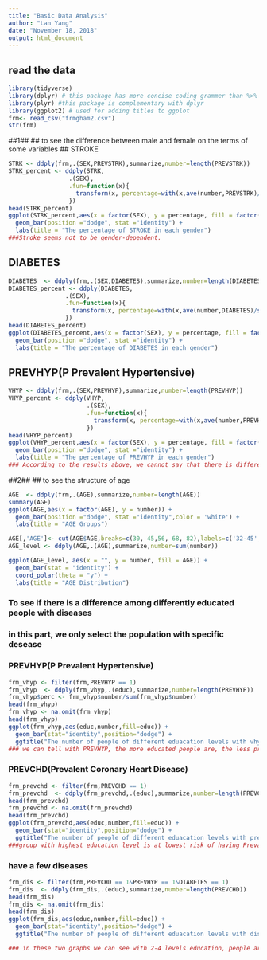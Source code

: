 ```yaml
---
title: "Basic Data Analysis"
author: "Lan Yang"
date: "November 18, 2018"
output: html_document
---
```

## read the data ###
```r
library(tidyverse)
library(dplyr) # this package has more concise coding grammer than %>%
library(plyr) #this package is complementary with dplyr
library(ggplot2) # used for adding titles to ggplot
frm<- read_csv("frmgham2.csv")
str(frm)
```
##1##
## to see the difference between male and female on the terms of some variables
## STROKE
```r
STRK <- ddply(frm,.(SEX,PREVSTRK),summarize,number=length(PREVSTRK))
STRK_percent <- ddply(STRK, 
                 .(SEX), 
                 .fun=function(x){
                   transform(x, percentage=with(x,ave(number,PREVSTRK)/sum(number)))
                 })
head(STRK_percent)
ggplot(STRK_percent,aes(x = factor(SEX), y = percentage, fill = factor(PREVSTRK))) +
  geom_bar(position ="dodge", stat ="identity") +
  labs(title = "The percentage of STROKE in each gender") 
###Stroke seems not to be gender-dependent.
```
## DIABETES 
```r
DIABETES  <- ddply(frm,.(SEX,DIABETES),summarize,number=length(DIABETES))
DIABETES_percent <- ddply(DIABETES, 
                .(SEX), 
                .fun=function(x){
                  transform(x, percentage=with(x,ave(number,DIABETES)/sum(number)))
                })
head(DIABETES_percent)
ggplot(DIABETES_percent,aes(x = factor(SEX), y = percentage, fill = factor(DIABETES))) +
  geom_bar(position ="dodge", stat ="identity") +
  labs(title = "The percentage of DIABETES in each gender")
```
## PREVHYP(P Prevalent Hypertensive)
```r
VHYP <- ddply(frm,.(SEX,PREVHYP),summarize,number=length(PREVHYP))
VHYP_percent <- ddply(VHYP, 
                      .(SEX), 
                      .fun=function(x){
                        transform(x, percentage=with(x,ave(number,PREVHYP)/sum(number)))
                      })
head(VHYP_percent)
ggplot(VHYP_percent,aes(x = factor(SEX), y = percentage, fill = factor(PREVHYP))) +
  geom_bar(position ="dodge", stat ="identity") +
  labs(title = "The percentage of PREVHYP in each gender") 
### According to the results above, we cannot say that there is difference between male and female on the terms of prevalence Angina Pectoris.
```
##2##
## to see the structure of age
```r
AGE  <- ddply(frm,.(AGE),summarize,number=length(AGE))
summary(AGE)
ggplot(AGE,aes(x = factor(AGE), y = number)) +
  geom_bar(position ="dodge", stat ="identity",color = 'white') +
  labs(title = "AGE Groups") 

AGE[,'AGE']<- cut(AGE$AGE,breaks=c(30, 45,56, 68, 82),labels=c('32-45','45-56','56-68','68-82'))
AGE_level <- ddply(AGE,.(AGE),summarize,number=sum(number))

ggplot(AGE_level, aes(x = "", y = number, fill = AGE)) + 
  geom_bar(stat = "identity") + 
  coord_polar(theta = "y") +
  labs(title = "AGE Distribution") 
```

### To see if there is a difference among differently educated people with diseases
### in this part, we only select the population with specific desease
### PREVHYP(P Prevalent Hypertensive)
```r
frm_vhyp <- filter(frm,PREVHYP == 1)
frm_vhyp  <- ddply(frm_vhyp,.(educ),summarize,number=length(PREVHYP)) 
frm_vhyp$perc <- frm_vhyp$number/sum(frm_vhyp$number)
head(frm_vhyp)
frm_vhyp <- na.omit(frm_vhyp)
head(frm_vhyp)
ggplot(frm_vhyp,aes(educ,number,fill=educ)) +
  geom_bar(stat="identity",position="dodge") +
  ggtitle("The number of people of different eduacation levels with vhyp")
### we can tell with PREVHYP, the more educated people are, the less proportion they will have in the diseased population
```
### PREVCHD(Prevalent Coronary Heart Disease)
```r
frm_prevchd <- filter(frm,PREVCHD == 1)
frm_prevchd  <- ddply(frm_prevchd,.(educ),summarize,number=length(PREVCHD)) 
head(frm_prevchd)
frm_prevchd <- na.omit(frm_prevchd)
head(frm_prevchd)
ggplot(frm_prevchd,aes(educ,number,fill=educ)) +
  geom_bar(stat="identity",position="dodge") +
  ggtitle("The number of people of different eduacation levels with prevchd")
###group with highest education level is at lowest risk of having Prevalent Coronary Heart Disease
```
### have a few diseases
```r
frm_dis <- filter(frm,PREVCHD == 1&PREVHYP == 1&DIABETES == 1)
frm_dis  <- ddply(frm_dis,.(educ),summarize,number=length(PREVCHD)) 
head(frm_dis)
frm_dis <- na.omit(frm_dis)
head(frm_dis)
ggplot(frm_dis,aes(educ,number,fill=educ)) +
  geom_bar(stat="identity",position="dodge") +
  ggtitle("The number of people of different eduacation levels with diseases")

### in these two graphs we can see with 2-4 levels education, people are less likely to get the disease while level 1 is on high risk of having these diseases. But we cannot say there is an obvious difference among level 2-4. 
```
